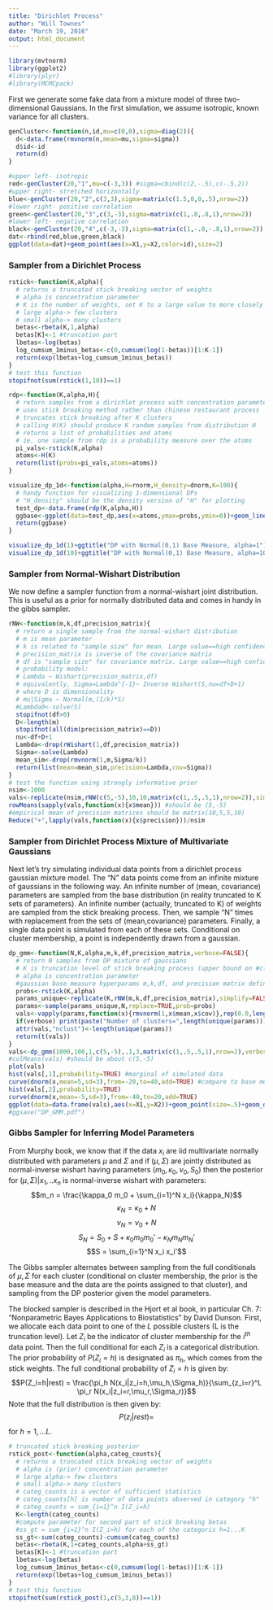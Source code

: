 ```yaml
---
title: "Dirichlet Process"
author: "Will Townes"
date: "March 19, 2016"
output: html_document
---
```


```r
library(mvtnorm)
library(ggplot2)
#library(plyr)
#library(MCMCpack)
```

First we generate some fake data from a mixture model of three two-dimensional Gaussians. In the first simulation, we assume isotropic, known variance for all clusters.

```r
genCluster<-function(n,id,mu=c(0,0),sigma=diag(2)){
  d<-data.frame(rmvnorm(n,mean=mu,sigma=sigma))
  d$id<-id
  return(d)
}

#upper left- isotropic
red<-genCluster(20,"1",mu=c(-3,3)) #sigma=cbind(c(2,-.5),c(-.5,2))
#upper right- stretched horizontally
blue<-genCluster(20,"2",c(3,3),sigma=matrix(c(1.5,0,0,.5),nrow=2))
#lower right- positive correlation
green<-genCluster(20,"3",c(3,-3),sigma=matrix(c(1,.8,.8,1),nrow=2))
#lower left- negative correlation
black<-genCluster(20,"4",c(-3,-3),sigma=matrix(c(1,-.8,-.8,1),nrow=2))
dat<-rbind(red,blue,green,black)
ggplot(data=dat)+geom_point(aes(x=X1,y=X2,color=id),size=2)
```

### Sampler from a Dirichlet Process

```r
rstick<-function(K,alpha){
  # returns a truncated stick breaking vector of weights
  # alpha is concentration parameter
  # K is the number of weights, set K to a large value to more closely approximate the true stick breaking distribution
  # large alpha-> few clusters
  # small alpha-> many clusters
  betas<-rbeta(K,1,alpha)
  betas[K]<-1 #truncation part
  lbetas<-log(betas)
  log_cumsum_1minus_betas<-c(0,cumsum(log(1-betas))[1:K-1])
  return(exp(lbetas+log_cumsum_1minus_betas))
}
# test this function
stopifnot(sum(rstick(1,10))==1)

rdp<-function(K,alpha,H){
  # return samples from a dirichlet process with concentration parameter alpha and base measure H.
  # uses stick breaking method rather than chinese restaurant process
  # truncates stick breaking after K clusters
  # calling H(K) should produce K random samples from distribution H
  # returns a list of probabilities and atoms
  # ie, one sample from rdp is a probability measure over the atoms
  pi_vals<-rstick(K,alpha)
  atoms<-H(K)
  return(list(probs=pi_vals,atoms=atoms))
}

visualize_dp_1d<-function(alpha,H=rnorm,H_density=dnorm,K=100){
  # handy function for visualizing 1-dimensional DPs
  # "H_density" should be the density version of "H" for plotting
  test_dp<-data.frame(rdp(K,alpha,H))
  ggbase<-ggplot(data=test_dp,aes(x=atoms,ymax=probs,ymin=0))+geom_linerange(size=2)+stat_function(fun=H_density,linetype=2)+ylab("probability density or mass")+theme_bw()
  return(ggbase)
}

visualize_dp_1d(1)+ggtitle("DP with Normal(0,1) Base Measure, alpha=1")
visualize_dp_1d(10)+ggtitle("DP with Normal(0,1) Base Measure, alpha=10")
```

### Sampler from Normal-Wishart Distribution
We now define a sampler function from a normal-wishart joint distribution. This is useful as a prior for normally distributed data and comes in handy in the gibbs sampler.

```r
rNW<-function(m,k,df,precision_matrix){
  # return a single sample from the normal-wishart distribution
  # m is mean parameter
  # k is related to "sample size" for mean. Large value==high confidence in m
  # precision_matrix is inverse of the covariance matrix
  # df is "sample size" for covariance matrix. Large value==high confidence
  # probability model:
  # Lambda ~ Wishart(precision_matrix,df)
  # equivalently, Sigma=Lambda^{-1}~ Inverse Wishart(S,nu=df+D+1) 
  # where D is dimensionality
  # mu|Sigma ~ Normal(m,(1/k)*S)
  #Lambda0<-solve(S)
  stopifnot(df>0)
  D<-length(m)
  stopifnot(all(dim(precision_matrix)==D))
  nu<-df+D+1
  Lambda<-drop(rWishart(1,df,precision_matrix))
  Sigma<-solve(Lambda)
  mean_sim<-drop(rmvnorm(1,m,Sigma/k))
  return(list(mean=mean_sim,precision=Lambda,cov=Sigma))
}
# test the function using strongly informative prior
nsim<-1000
vals<-replicate(nsim,rNW(c(5,-5),10,10,matrix(c(1,.5,.5,1),nrow=2)),simplify=FALSE)
rowMeans(sapply(vals,function(x){x$mean})) #should be (5,-5)
#empirical mean of precision matrices should be matrix(10,5,5,10)
Reduce("+",lapply(vals,function(x){x$precision}))/nsim
```

### Sampler from Dirichlet Process Mixture of Multivariate Gaussians
Next let's try simulating individual data points from a dirichlet process gaussian mixture model. The "N" data points come from an infinite mixture of gaussians in the following way. An infinite number of (mean, covariance) parameters are sampled from the base distribution (in reality truncated to K sets of parameters). An infinite number (actually, truncated to K) of weights are sampled from the stick breaking process. Then, we sample "N" times with replacement from the sets of (mean,covariance) parameters. Finally, a single data point is simulated from each of these sets. Conditional on cluster membership, a point is independently drawn from a gaussian.

```r
dp_gmm<-function(N,K,alpha,m,k,df,precision_matrix,verbose=FALSE){
  # return N samples from DP mixture of gaussians
  # K is truncation level of stick breaking process (upper bound on #clusters)
  # alpha is concentration parameter 
  #gaussian base measure hyperparams m,k,df, and precision matrix defined in rNW function
  probs<-rstick(K,alpha)
  params_unique<-replicate(K,rNW(m,k,df,precision_matrix),simplify=FALSE)
  params<-sample(params_unique,N,replace=TRUE,prob=probs)
  vals<-vapply(params,function(x){rmvnorm(1,x$mean,x$cov)},rep(0.0,length(m)))
  if(verbose) print(paste("Number of clusters=",length(unique(params))))
  attr(vals,"nclust")<-length(unique(params))
  return(t(vals))
}
vals<-dp_gmm(1000,100,1,c(5,-5),.1,3,matrix(c(1,.5,.5,1),nrow=2),verbose=TRUE)
#colMeans(vals) #should be about c(5,-5)
plot(vals)
hist(vals[,1],probability=TRUE) #marginal of simulated data
curve(dnorm(x,mean=5,sd=3),from=-20,to=40,add=TRUE) #compare to base meas.
hist(vals[,2],probability=TRUE)
curve(dnorm(x,mean=-5,sd=3),from=-40,to=20,add=TRUE)
ggplot(data=data.frame(vals),aes(x=X1,y=X2))+geom_point(size=.5)+geom_density2d()+theme_bw()
#ggsave("DP_GMM.pdf")
```

### Gibbs Sampler for Inferring Model Parameters

From Murphy book, we know that if the data $x_i$ are iid multivariate normally distributed with parameters $\mu$ and $\Sigma$ and if $(\mu,\Sigma)$ are jointly distributed as normal-inverse wishart having parameters $(m_0,\kappa_0,\nu_0,S_0)$ then the posterior for $(\mu,\Sigma)|x_1,..x_n$ is normal-inverse wishart with parameters:
$$m_n = \frac{\kappa_0 m_0 + \sum_{i=1}^N x_i}{\kappa_N}$$
$$\kappa_N = \kappa_0+N$$
$$\nu_N = \nu_0+N$$
$$S_N = S_0+S+\kappa_0 m_0 m_0' - \kappa_N m_N m_N'$$
$$S = \sum_{i=1}^N x_i x_i'$$

The Gibbs sampler alternates between sampling from the full conditionals of $\mu,\Sigma$ for each cluster (conditional on cluster membership, the prior is the base measure and the data are the points assigned to that cluster), and sampling from the DP posterior given the model parameters. 

The blocked sampler is described in the Hjort et al book, in particular Ch. 7: "Nonparametric Bayes Applications to Biostatistics" by David Dunson. First, we allocate each data point to one of the $L$ possible clusters (L is the truncation level). Let $Z_i$ be the indicator of cluster membership for the $i^{th}$ data point. Then the full conditional for each $Z_i$ is a categorical distribution. The prior probability of $P(Z_i=h)$ is designated as $\pi_h$, which comes from the stick weights. The full conditional probability of $Z_i=h$ is given by:
$$P(Z_i=h|rest) = \frac{\pi_h N(x_i|z_i=h,\mu_h,\Sigma_h)}{\sum_{z_i=r}^L \pi_r N(x_i|z_i=r,\mu_r,\Sigma_r)}$$
Note that the full distribution is then given by:
$$P(z_i|rest) = $$
for $h=1,...L$.

```r
# truncated stick breaking posterior
rstick_post<-function(alpha,categ_counts){
  # returns a truncated stick breaking vector of weights
  # alpha is (prior) concentration parameter
  # large alpha-> few clusters
  # small alpha-> many clusters
  # categ_counts is a vector of sufficient statistics
  # categ_counts[h] is number of data points observed in category "h"
  # categ_counts = sum_{i=1}^n I(Z_i=h)
  K<-length(categ_counts)
  #compute parameter for second part of stick breaking betas
  #ss_gt = sum_{i=1}^n I(Z_i>h) for each of the categoris h=1...K
  ss_gt<-sum(categ_counts)-cumsum(categ_counts)
  betas<-rbeta(K,1+categ_counts,alpha+ss_gt)
  betas[K]<-1 #truncation part
  lbetas<-log(betas)
  log_cumsum_1minus_betas<-c(0,cumsum(log(1-betas))[1:K-1])
  return(exp(lbetas+log_cumsum_1minus_betas))
}
# test this function
stopifnot(sum(rstick_post(1,c(5,3,8))==1))
```